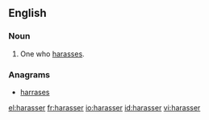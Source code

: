 ==English==
===Noun===
{{en-noun}}

#One who [[harass]]es.

===Anagrams===
* {{alphagram|aaehrrss}} [[harrases#English|harrases]]
[[el:harasser]]
[[fr:harasser]]
[[io:harasser]]
[[id:harasser]]
[[vi:harasser]]